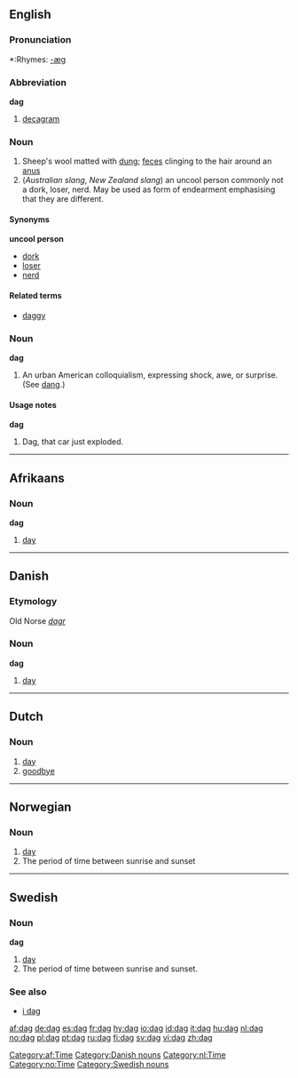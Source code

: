 {{see|Dag}}
==English==

===Pronunciation===
*:Rhymes: [[Rhymes:English:-æɡ|-æɡ]]

===Abbreviation===
'''dag'''

# [[decagram]]

===Noun===
{{en-noun}}

# Sheep's wool matted with [[dung]]; [[feces]] clinging to the hair around an [[anus]]
# (''Australian slang'', ''New Zealand slang'') an uncool person commonly not a dork, loser, nerd. May be used as form of endearment emphasising that they are different.

====Synonyms====
'''uncool person'''
*[[dork]]
*[[loser]]
*[[nerd]]

====Related terms====
*[[daggy]]

===Noun===
'''dag'''

# An urban American colloquialism, expressing shock, awe, or surprise.  (See [[dang]].)

====Usage notes====
'''dag'''

# Dag, that car just exploded.

----

==Afrikaans==

===Noun===
'''dag'''

# [[day]]

[[Category:af:Time]]

----

==Danish==

===Etymology===
Old Norse ''[[dagr]]''

===Noun===
'''dag'''

# [[day]]

[[Category:Danish nouns]]

----

==Dutch==

===Noun===
{{nl-noun|g1=m|g2=f|pl=dagen|dim1=daagje|dim2=dagje}}

# [[day]]
# [[goodbye]]
[[Category:nl:Time]]

----

==Norwegian==
[[Category:no:Time]]

===Noun===
{{no-noun-m1|dag}}

# [[day]]
# The period of time between sunrise and sunset

----

==Swedish==
{{sv-noun|gender=Common|dag|dagen|dagar|dagarna|dags|dagens|dagars|dagarnas}}

===Noun===
'''dag'''

# [[day]]
# The period of time between sunrise and sunset.

===See also===
*[[i dag]]

[[Category:Swedish nouns]]

[[af:dag]]
[[de:dag]]
[[es:dag]]
[[fr:dag]]
[[hy:dag]]
[[io:dag]]
[[id:dag]]
[[it:dag]]
[[hu:dag]]
[[nl:dag]]
[[no:dag]]
[[pl:dag]]
[[pt:dag]]
[[ru:dag]]
[[fi:dag]]
[[sv:dag]]
[[vi:dag]]
[[zh:dag]]